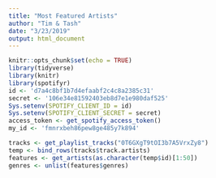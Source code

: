 ```yaml
---
title: "Most Featured Artists"
author: "Tim & Tash"
date: "3/23/2019"
output: html_document
---
```


```r
knitr::opts_chunk$set(echo = TRUE)
library(tidyverse)
library(knitr)
library(spotifyr)
id <- 'd7a4c8bf1b7d4efaabf2c4c8a2385c31'
secret <- '106e34e81592403eb8d7e1e980daf525'
Sys.setenv(SPOTIFY_CLIENT_ID = id)
Sys.setenv(SPOTIFY_CLIENT_SECRET = secret)
access_token <- get_spotify_access_token()
my_id <- 'fmnrxbeh86pew8ge485y7k894'
```

```r
tracks <- get_playlist_tracks("0T6GXgT9tOI3b7A5VrxZy8")
temp <- bind_rows(tracks$track.artists)
features <- get_artists(as.character(temp$id)[1:50])
genres <- unlist(features$genres)
```
